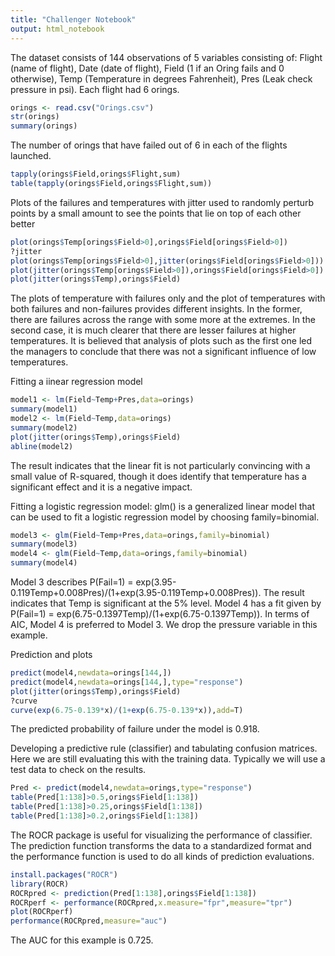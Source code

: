 ---
title: "Challenger Notebook"
output: html_notebook
---
The dataset consists of 144 observations of 5 variables consisting of:
Flight (name of flight), Date (date of flight), Field (1 if an Oring fails and 0 otherwise), Temp (Temperature in degrees Fahrenheit), Pres (Leak check pressure in psi). Each flight had 6 orings.

```{r}
orings <- read.csv("Orings.csv")
str(orings)
summary(orings)
```
The number of orings that have failed out of 6 in each of the flights launched.
```{r}
tapply(orings$Field,orings$Flight,sum)
table(tapply(orings$Field,orings$Flight,sum))
```
Plots of the failures and temperatures with jitter used to randomly perturb points by a small amount to see the points that lie on top of each other better
```{r}
plot(orings$Temp[orings$Field>0],orings$Field[orings$Field>0])
?jitter
plot(orings$Temp[orings$Field>0],jitter(orings$Field[orings$Field>0]))
plot(jitter(orings$Temp[orings$Field>0]),orings$Field[orings$Field>0])
plot(jitter(orings$Temp),orings$Field)
```
The plots of temperature with failures only and the plot of temperatures with both failures and non-failures provides different insights. In the former, there are failures across the range with some more at the extremes. In the second case, it is much clearer that there are lesser failures at higher temperatures. It is believed that analysis of plots such as the first one led the managers to conclude that there was not a significant influence of low temperatures.

Fitting a iinear regression model
```{r}
model1 <- lm(Field~Temp+Pres,data=orings)
summary(model1)
model2 <- lm(Field~Temp,data=orings)
summary(model2)
plot(jitter(orings$Temp),orings$Field)
abline(model2)
```
The result indicates that the linear fit is not particularly convincing with a small value of R-squared, though it does identify that temperature has a significant effect and it is a negative impact.

Fitting a logistic regression model: glm() is a generalized linear model that can be used to fit a logistic regression model by choosing family=binomial.
```{r}
model3 <- glm(Field~Temp+Pres,data=orings,family=binomial)
summary(model3)
model4 <- glm(Field~Temp,data=orings,family=binomial)
summary(model4)
```
Model 3 describes P(Fail=1) = exp(3.95-0.119Temp+0.008Pres)/(1+exp(3.95-0.119Temp+0.008Pres)). The result indicates that Temp is significant at the 5% level. Model 4 has a fit given by P(Fail=1) = exp(6.75-0.1397Temp)/(1+exp(6.75-0.1397Temp)). In terms of AIC, Model 4 is preferred to Model 3. We drop the pressure variable in this example.

Prediction and plots
```{r}
predict(model4,newdata=orings[144,])
predict(model4,newdata=orings[144,],type="response")
plot(jitter(orings$Temp),orings$Field)
?curve
curve(exp(6.75-0.139*x)/(1+exp(6.75-0.139*x)),add=T)
```
The predicted probability of failure under the model is 0.918.

Developing a predictive rule (classifier) and tabulating confusion matrices. Here we are still evaluating  this with the training data. Typically we will use a test data to check on the results.
```{r}
Pred <- predict(model4,newdata=orings,type="response")
table(Pred[1:138]>0.5,orings$Field[1:138])
table(Pred[1:138]>0.25,orings$Field[1:138])
table(Pred[1:138]>0.2,orings$Field[1:138])
```
The ROCR package is useful for visualizing the performance of classifier. The prediction function transforms the data to a standardized format and the performance function is used to do all kinds of prediction evaluations.
```{r}
install.packages("ROCR")
library(ROCR)
ROCRpred <- prediction(Pred[1:138],orings$Field[1:138])
ROCRperf <- performance(ROCRpred,x.measure="fpr",measure="tpr")
plot(ROCRperf)
performance(ROCRpred,measure="auc")
```
The AUC for this example is 0.725.